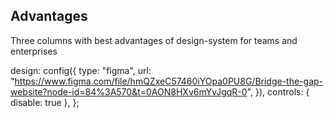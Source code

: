 

<Meta title="Components/Advantages" decorators={[withDesign]} />

## Advantages

Three columns with best advantages of design-system for teams and enterprises

  design: config({
    type: "figma",
    url: "https://www.figma.com/file/hmQZxeC57460iYOpa0PU8G/Bridge-the-gap-website?node-id=84%3A570&t=0AON8HXv6mYvJgqR-0",
  }),
  controls: { disable: true },
};

<Canvas>
  <Story name="Dark" parameters={parameters}>
    <Advantages colorSchema="dark" />
  </Story>
</Canvas>

<ArgsTable of={Badge} />
